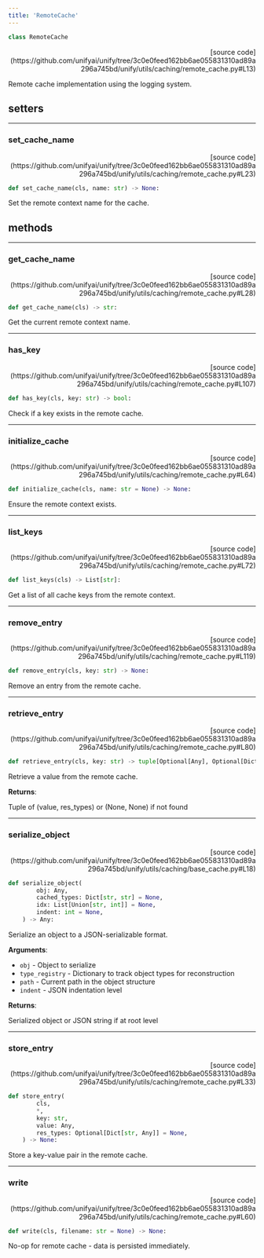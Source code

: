 ```yaml
---
title: 'RemoteCache'
---
```


```python
class RemoteCache
```

<p align="right">[source code](https://github.com/unifyai/unify/tree/3c0e0feed162bb6ae055831310ad89a296a745bd/unify/utils/caching/remote_cache.py#L13)</p>

Remote cache implementation using the logging system.

## setters

---

### set\_cache\_name

<p align="right">[source code](https://github.com/unifyai/unify/tree/3c0e0feed162bb6ae055831310ad89a296a745bd/unify/utils/caching/remote_cache.py#L23)</p>

```python
def set_cache_name(cls, name: str) -> None:
```

Set the remote context name for the cache.

## methods

---

### get\_cache\_name

<p align="right">[source code](https://github.com/unifyai/unify/tree/3c0e0feed162bb6ae055831310ad89a296a745bd/unify/utils/caching/remote_cache.py#L28)</p>

```python
def get_cache_name(cls) -> str:
```

Get the current remote context name.

---

### has\_key

<p align="right">[source code](https://github.com/unifyai/unify/tree/3c0e0feed162bb6ae055831310ad89a296a745bd/unify/utils/caching/remote_cache.py#L107)</p>

```python
def has_key(cls, key: str) -> bool:
```

Check if a key exists in the remote cache.

---

### initialize\_cache

<p align="right">[source code](https://github.com/unifyai/unify/tree/3c0e0feed162bb6ae055831310ad89a296a745bd/unify/utils/caching/remote_cache.py#L64)</p>

```python
def initialize_cache(cls, name: str = None) -> None:
```

Ensure the remote context exists.

---

### list\_keys

<p align="right">[source code](https://github.com/unifyai/unify/tree/3c0e0feed162bb6ae055831310ad89a296a745bd/unify/utils/caching/remote_cache.py#L72)</p>

```python
def list_keys(cls) -> List[str]:
```

Get a list of all cache keys from the remote context.

---

### remove\_entry

<p align="right">[source code](https://github.com/unifyai/unify/tree/3c0e0feed162bb6ae055831310ad89a296a745bd/unify/utils/caching/remote_cache.py#L119)</p>

```python
def remove_entry(cls, key: str) -> None:
```

Remove an entry from the remote cache.

---

### retrieve\_entry

<p align="right">[source code](https://github.com/unifyai/unify/tree/3c0e0feed162bb6ae055831310ad89a296a745bd/unify/utils/caching/remote_cache.py#L80)</p>

```python
def retrieve_entry(cls, key: str) -> tuple[Optional[Any], Optional[Dict[str, Any]]]:
```

Retrieve a value from the remote cache.

**Returns**:

Tuple of (value, res_types) or (None, None) if not found

---

### serialize\_object

<p align="right">[source code](https://github.com/unifyai/unify/tree/3c0e0feed162bb6ae055831310ad89a296a745bd/unify/utils/caching/base_cache.py#L18)</p>

```python
def serialize_object(
        obj: Any,
        cached_types: Dict[str, str] = None,
        idx: List[Union[str, int]] = None,
        indent: int = None,
    ) -> Any:
```

Serialize an object to a JSON-serializable format.

**Arguments**:

- `obj` - Object to serialize
- `type_registry` - Dictionary to track object types for reconstruction
- `path` - Current path in the object structure
- `indent` - JSON indentation level



**Returns**:

Serialized object or JSON string if at root level

---

### store\_entry

<p align="right">[source code](https://github.com/unifyai/unify/tree/3c0e0feed162bb6ae055831310ad89a296a745bd/unify/utils/caching/remote_cache.py#L33)</p>

```python
def store_entry(
        cls,
        *,
        key: str,
        value: Any,
        res_types: Optional[Dict[str, Any]] = None,
    ) -> None:
```

Store a key-value pair in the remote cache.

---

### write

<p align="right">[source code](https://github.com/unifyai/unify/tree/3c0e0feed162bb6ae055831310ad89a296a745bd/unify/utils/caching/remote_cache.py#L60)</p>

```python
def write(cls, filename: str = None) -> None:
```

No-op for remote cache - data is persisted immediately.